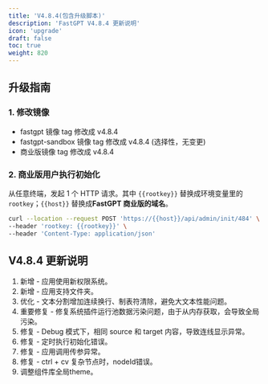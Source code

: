 ```yaml
---
title: 'V4.8.4(包含升级脚本)'
description: 'FastGPT V4.8.4 更新说明'
icon: 'upgrade'
draft: false
toc: true
weight: 820
---
```


## 升级指南

### 1. 修改镜像

- fastgpt 镜像 tag 修改成 v4.8.4
- fastgpt-sandbox 镜像 tag 修改成 v4.8.4 (选择性，无变更)
- 商业版镜像 tag 修改成 v4.8.4 

### 2. 商业版用户执行初始化

从任意终端，发起 1 个 HTTP 请求。其中 `{{rootkey}}` 替换成环境变量里的 `rootkey`；`{{host}}` 替换成**FastGPT 商业版的域名**。

```bash
curl --location --request POST 'https://{{host}}/api/admin/init/484' \
--header 'rootkey: {{rootkey}}' \
--header 'Content-Type: application/json'
```

## V4.8.4 更新说明

1. 新增 - 应用使用新权限系统。
2. 新增 - 应用支持文件夹。
3. 优化 - 文本分割增加连续换行、制表符清除，避免大文本性能问题。
4. 重要修复 - 修复系统插件运行池数据污染问题，由于从内存获取，会导致全局污染。
5. 修复 - Debug 模式下，相同 source 和 target 内容，导致连线显示异常。
6. 修复 - 定时执行初始化错误。
7. 修复 - 应用调用传参异常。
8. 修复 - ctrl + cv 复杂节点时，nodeId错误。 
9. 调整组件库全局theme。
